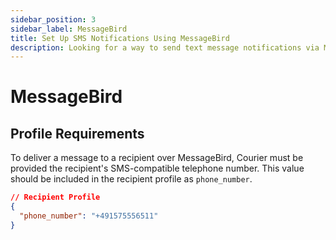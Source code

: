 ```yaml
---
sidebar_position: 3
sidebar_label: MessageBird
title: Set Up SMS Notifications Using MessageBird
description: Looking for a way to send text message notifications via MessageBird? This step-by-step tutorial will show you how to integrate MessageBird's API the easy way.
---
```


# MessageBird

## Profile Requirements

To deliver a message to a recipient over MessageBird, Courier must be provided the recipient's SMS-compatible telephone number. This value should be included in the recipient profile as `phone_number`.

```json title=JSON
// Recipient Profile
{
  "phone_number": "+491575556511"
}
```
